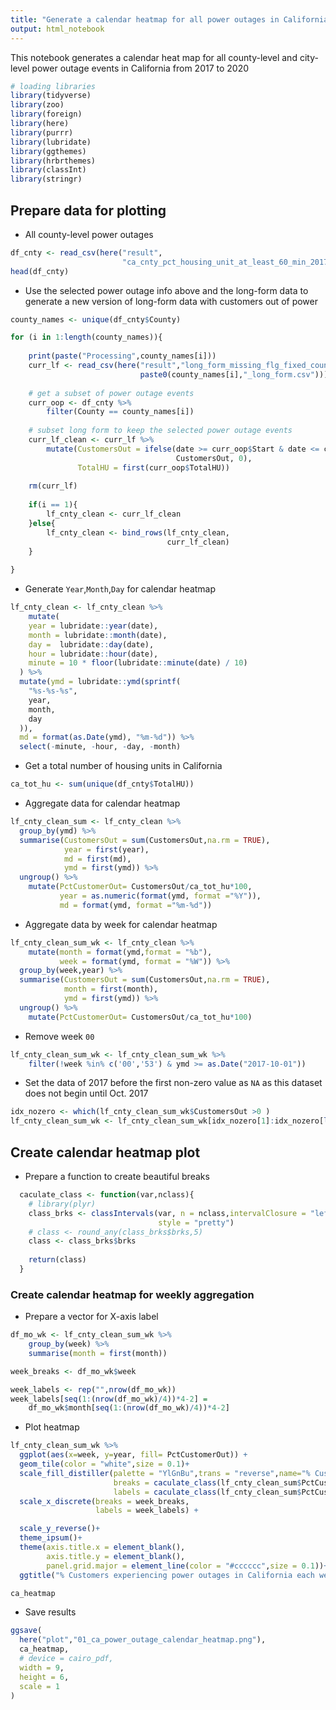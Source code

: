 ```yaml
---
title: "Generate a calendar heatmap for all power outages in California"
output: html_notebook
---
```


This notebook generates a calendar heat map for all county-level and city-level power outage events in California from 2017 to 2020

```r
# loading libraries
library(tidyverse)
library(zoo)
library(foreign)
library(here)
library(purrr)
library(lubridate)
library(ggthemes)
library(hrbrthemes)
library(classInt)
library(stringr)
```

## Prepare data for plotting

- All county-level power outages
```r
df_cnty <- read_csv(here("result",
                         "ca_cnty_pct_housing_unit_at_least_60_min_2017_2020.csv"))
head(df_cnty)

```

- Use the selected power outage info above and the long-form data to generate a new version of long-form data with customers out of power

```r
county_names <- unique(df_cnty$County)

for (i in 1:length(county_names)){
    
    print(paste("Processing",county_names[i]))
    curr_lf <- read_csv(here("result","long_form_missing_flg_fixed_county",
                             paste0(county_names[i],"_long_form.csv")))
    
    # get a subset of power outage events
    curr_oop <- df_cnty %>%
        filter(County == county_names[i])
    
    # subset long form to keep the selected power outage events
    curr_lf_clean <- curr_lf %>%
        mutate(CustomersOut = ifelse(date >= curr_oop$Start & date <= curr_oop$End,
                                     CustomersOut, 0),
               TotalHU = first(curr_oop$TotalHU))
    
    rm(curr_lf)
    
    if(i == 1){
        lf_cnty_clean <- curr_lf_clean
    }else{
        lf_cnty_clean <- bind_rows(lf_cnty_clean,
                                   curr_lf_clean)
    }
    
}

```

- Generate `Year`,`Month`,`Day` for calendar heatmap

```r
lf_cnty_clean <- lf_cnty_clean %>%
    mutate(
    year = lubridate::year(date),
    month = lubridate::month(date),
    day =  lubridate::day(date),
    hour = lubridate::hour(date),
    minute = 10 * floor(lubridate::minute(date) / 10)
  ) %>%
  mutate(ymd = lubridate::ymd(sprintf(
    "%s-%s-%s",
    year,
    month,
    day
  )),
  md = format(as.Date(ymd), "%m-%d")) %>%
  select(-minute, -hour, -day, -month)

```

- Get a total number of housing units in California
```r
ca_tot_hu <- sum(unique(df_cnty$TotalHU))
```

- Aggregate data for calendar heatmap

```r

lf_cnty_clean_sum <- lf_cnty_clean %>%
  group_by(ymd) %>%
  summarise(CustomersOut = sum(CustomersOut,na.rm = TRUE),
            year = first(year),
            md = first(md),
            ymd = first(ymd)) %>%
  ungroup() %>%
    mutate(PctCustomerOut= CustomersOut/ca_tot_hu*100,
           year = as.numeric(format(ymd, format ="%Y")),
           md = format(ymd, format ="%m-%d"))

```

- Aggregate data by week for calendar heatmap
```r

lf_cnty_clean_sum_wk <- lf_cnty_clean %>%
    mutate(month = format(ymd,format = "%b"),
           week = format(ymd, format = "%W")) %>%
  group_by(week,year) %>%
  summarise(CustomersOut = sum(CustomersOut,na.rm = TRUE),
            month = first(month),
            ymd = first(ymd)) %>%
  ungroup() %>%
    mutate(PctCustomerOut= CustomersOut/ca_tot_hu*100)

```
- Remove week `00`
```r
lf_cnty_clean_sum_wk <- lf_cnty_clean_sum_wk %>%
    filter(!week %in% c('00','53') & ymd >= as.Date("2017-10-01"))
```

- Set the data of 2017 before the first non-zero value as `NA` as this dataset does not begin until Oct. 2017

```r
idx_nozero <- which(lf_cnty_clean_sum_wk$CustomersOut >0 )
lf_cnty_clean_sum_wk <- lf_cnty_clean_sum_wk[idx_nozero[1]:idx_nozero[length(idx_nozero)],]
```

## Create calendar heatmap plot

- Prepare a function to create beautiful breaks
```r
  caculate_class <- function(var,nclass){
    # library(plyr)
    class_brks <- classIntervals(var, n = nclass,intervalClosure = "left",
                                 style = "pretty")
    # class <- round_any(class_brks$brks,5)
    class <- class_brks$brks
    
    return(class)
  }
```

### Create calendar heatmap for weekly aggregation

- Prepare a vector for X-axis label
```r
df_mo_wk <- lf_cnty_clean_sum_wk %>%
    group_by(week) %>%
    summarise(month = first(month))

week_breaks <- df_mo_wk$week

week_labels <- rep("",nrow(df_mo_wk))
week_labels[seq(1:(nrow(df_mo_wk)/4))*4-2] = 
    df_mo_wk$month[seq(1:(nrow(df_mo_wk)/4))*4-2]
```

- Plot heatmap
```r
lf_cnty_clean_sum_wk %>%
  ggplot(aes(x=week, y=year, fill= PctCustomerOut)) + 
  geom_tile(color = "white",size = 0.1)+
  scale_fill_distiller(palette = "YlGnBu",trans = "reverse",name="% Customers\nlost power",
                       breaks = caculate_class(lf_cnty_clean_sum$PctCustomerOut,5),
                       labels = caculate_class(lf_cnty_clean_sum$PctCustomerOut,5)) +
  scale_x_discrete(breaks = week_breaks,
                   labels = week_labels) +

  scale_y_reverse()+
  theme_ipsum()+
  theme(axis.title.x = element_blank(),
        axis.title.y = element_blank(),
        panel.grid.major = element_line(color = "#cccccc",size = 0.1))+
  ggtitle("% Customers experiencing power outages in California each week") -> ca_heatmap

ca_heatmap
```

- Save results
```r
ggsave(
  here("plot","01_ca_power_outage_calendar_heatmap.png"),
  ca_heatmap,
  # device = cairo_pdf,
  width = 9,
  height = 6,
  scale = 1
)
```
